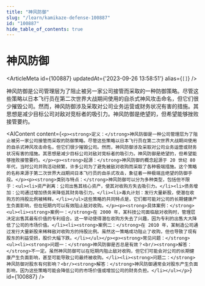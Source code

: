 ```yaml
---
title: "神风防御"
slug: "/learn/kamikaze-defense-100887"
id: "100887"
hide_table_of_contents: true
---
```



# 神风防御

<ArticleMeta id={100887} updatedAt={'2023-09-26 13:58:51'} alias={`[]`} />
<div className='border-solid border-b border-t-0 my-4 border-[var(--ifm-color-gray-300)]' />

神风防御是公司管理层为了阻止被另一家公司接管而采取的一种防御策略。尽管这些策略以日本飞行员在第二次世界大战期间使用的自杀式神风攻击命名，但它们很少摧毁公司。然而，神风防御涉及采取对公司业务运营或财务状况有害的措施。其思想是减少目标公司对敌对竞标者的吸引力。神风防御是绝望的，但希望能够挫败接管要约。

<AIContent content={`<p><strong>定义：</strong>神风防御是一种公司管理层为了阻止被另一家公司接管而采取的防御策略。尽管这些策略以日本飞行员在第二次世界大战期间使用的自杀式神风攻击命名，但它们很少摧毁公司。然而，神风防御涉及采取对公司业务运营或财务状况有害的措施。其思想是减少目标公司对敌对竞标者的吸引力。神风防御是绝望的，但希望能够挫败接管要约。</p><p><strong>起源：</strong>神风防御的概念起源于 20 世纪 80 年代，当时公司并购活动频繁，许多公司为了避免被敌对收购而采取了各种极端措施。这个策略的名称来源于第二次世界大战期间日本飞行员的自杀式攻击，象征着一种极端且绝望的防御手段。</p><p><strong>类别与特点：</strong>神风防御可以分为多种类型，包括但不限于：<ul><li>资产剥离：公司出售其核心资产，使其对收购方失去吸引力。</li><li>债务增加：公司通过增加债务来降低其财务吸引力。</li><li>毒丸计划：发行大量新股，使潜在收购方的持股比例被稀释。</li></ul>这些策略的共同特点是，它们都可能对公司的长期健康产生负面影响，但在短期内可以有效阻止敌对收购。</p><p><strong>具体案例：</strong><ul><li><strong>案例一：</strong>在 2000 年，某科技公司面临敌对收购时，管理层决定出售其最有价值的专利组合。这一举动使得潜在收购方失去了兴趣，因为专利的出售大大降低了公司的市场价值。</li><li><strong>案例二：</strong>在 2010 年，某制造公司通过发行大量新股来稀释敌对收购方的持股比例。虽然这一策略成功阻止了收购，但也导致了现有股东的利益受损，股价大幅下跌。</li></ul></p><p><strong>常见问题：</strong><ul><li><strong>问题一：</strong>神风防御是否总是有效？<br/><strong>解答：</strong>不一定。虽然神风防御可以在短期内阻止敌对收购，但它们可能会对公司的长期健康产生负面影响，甚至可能导致公司最终被收购。</li><li><strong>问题二：</strong>神风防御对股东有何影响？<br/><strong>解答：</strong>神风防御通常会对股东产生负面影响，因为这些策略可能会降低公司的市场价值或增加公司的财务负担。</li></ul></p>`} id={100887} />
